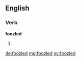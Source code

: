 ==English==

===Verb===
'''foozled'''

# {{past of|foozle}}

[[de:foozled]]
[[mg:foozled]]
[[sv:foozled]]